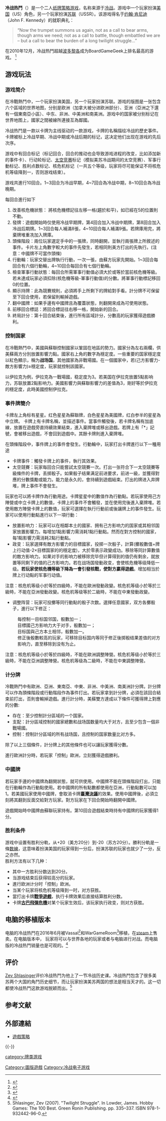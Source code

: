 {{NoteTA|1=zh-cn:冷战热斗;zh-tw:冷戰熱鬥;}}
{{Infobox game
| title = 冷战热鬥
|image_link =[[File:TwillightStruggle_Chinese_Version.jpg|150px]]
| subtitle = Twilight Struggle
| designer = Ananda Gupta <br/> Jason Matthews
| illustrator = Viktor Csete<br>Rodger B. MacGowan<br>Guillaume Ries<br>[[Mark_Simonitch|Mark Simonitch]]
| publisher = [[GMT_Games|GMT Games]]
| date = 2005
| players = 2
| ages = 13 and up
| setup_time = 5–15 minutes
| playing_time = 3 hours
| complexity = Medium
| strategy = 
| random_chance = 中等 ([[骰子|骰子]], [[纸牌游戏|纸牌]])
| skills = [[战略|战略]] · [[纸牌游戏|纸牌管理]]
| footnotes =
| bggid = 12333
| bggxrefs = 
}}
'''冷战热鬥'''（{{lang|en|'''''Twilight Struggle: The Cold War, 1945 - 1989'''''}}）是一个二人[[纸牌游戏|纸牌]][[策略游戏|策略游戏]]，名称来源于[[冷战|冷战]]。游戏中一个玩家扮演[[美国|美国]]（US）角色，另一个玩家扮演[[苏联|苏联]]（USSR）。该游戏得名于[[约翰·肯尼迪|约翰·肯尼迪]]（John F. Kennedy）的就职典礼：

<blockquote>“Now the trumpet summons us again, not as a call to bear arms, though arms we need; not as a call to battle, though embattled we are – but a call to bear the burden of a long twilight struggle...”</blockquote>

在2010年12月，冷战热鬥超越[[波多黎各_(桌游)|波多黎各]]成为BoardGameGeek上排名最高的游戏。
<ref name="BGGrating">{{cite web
| url        = http://www.boardgamegeek.com/browse/boardgame
| title        = Games sorted by rank
| publisher        = boardgamegeek.com
| accessdate        = 11 November 2011
| archive-date        = 2014-12-29
| archive-url        = https://web.archive.org/web/20141229204621/http://www.boardgamegeek.com/browse/boardgame
| dead-url        = no
}}</ref>

== 游戏玩法 ==
===游戏简介===
在冷戰熱鬥中，一个玩家扮演美国，另一个玩家扮演苏联。游戏的版图是一张包含六个區域的世界地图，分别是欧洲（加拿大被分进欧洲部分）、亚洲（亞洲之下還有一個東南亞小區）、中东、非洲、中美洲和南美洲。游戏中的国家被分别标记在世界地图上，國家之間被線所連接互為鄰國。

冷战热鬥是一款以卡牌为主线驱动的一款游戏，卡牌的名稱描绘冷战的歷史事件。卡牌被标上冷战早期、冷战中期或冷战后期的标记，这决定他们出现在游戏的先后次序。

游戏中有回合标记（标记回合，回合的推动也会导致游戏进程的改变，比如添加新的事件卡）、行动轮标记、[[太空竞赛|太空竞赛]]标记（模拟美苏冷战期间的太空竞赛）、军事行動标记、胜利点数标记、核危机标记（一共五个等级，玩家将尽可能保证不将核危机等级降到一，否则游戏结束）。

游戏共進行10回合。1~3回合为冷战早期，4~7回合為冷战中期，8~10回合為冷战晚期。

每回合進行如下
#改善核危機狀態： 將核危機標記往左移一格(趨於和平)，如已經在5的位置則不動。
#發牌：遊戲開始時仅使用冷战早期牌，第4回合加入冷战中期牌，第8回合加入冷战后期牌。1~3回合每人補滿8張，4~10回合每人補滿9張。若牌庫用完，將棄牌堆重冼加入牌庫。
#頭條階段：兩位玩家選定手中的一張牌，同時翻開，並執行兩張牌上所敘述的事件。卡片左上角數字較大的事件先發生，若相同則美方打出的先執行。(注意：中國牌不可當作頭條)
#行動輪：玩家交替出牌執行行動，一次一張，由蘇方玩家先開始。1~3回合每回合有六個行動輪，4~10回合每回合有七個行動輪。
#檢查軍事行動狀態：每回合所需軍事行動值必須大於或等於當前核危機等級。若未達成玩家必須扣除(核危機等級-軍事行動值)的分數。將軍事行動標記移回0的位置。
#顯示持牌：此為競賽規則，必須將手上所剩下的牌給對手看。計分牌不可保留至下回合使用，若保留則輸掉遊戲。
#翻中國牌：如果手邊有中國牌且為覆蓋狀態，則翻開來成為可使用狀態。
#前移回合標誌：將回合標誌往右移一格，開始新的回合。
#終局計分：第十回合結束後，進行所有區域計分，分數高的玩家獲得遊戲勝利。

===控制国家===
在冷戰熱鬥中，美國與蘇聯控制國家以鞏固在地區的勢力。國家分為左右兩欄，供美蘇兩方分別放置影響力點。國家右上角的數字為穩定度。一些重要的国家穩定度以紅色顯示，稱为'''战场国'''，其他國家為非戰場國。在一個國家中，若(己方影響力-敵方影響力)≥穩定度，玩家就控制該國家。

以伊拉克为例，伊拉克為一戰場國，稳定度为3。若美国在伊拉克放置5點影响力，苏联放置2點影响力。美國影響力與蘇聯影響力的差值為3，剛好等於伊拉克的穩定度，此時美國控制伊拉克。
===事件牌簡介===
卡牌左上角标有星星。红色星星為蘇聯牌，白色星星為美國牌，红白参半的星星為中立牌。
卡牌上有卡牌名稱，並描述事件。當事件觸發後，若卡牌名稱有加底線，放置在遊戲旁直持續效果結束，進入棄牌堆或移出遊戲。若牌上有「*」記號，會被移出遊戲，不會回到遊戲中。其餘卡牌則進入棄牌堆。

在頭條階段中，事件牌上的事件會發生。行動輪中，玩家打出卡牌進行以下一種用途
*卡牌事件：觸發卡牌上的事件，執行其效果。
*太空競賽：玩家每回合只能嘗試太空競賽一次。打出一张符合下一太空競賽等級條件的卡牌，丢掷骰子。如果骰子结果满足前进要求，前进一級，並獲得對應的分數獎勵或能力。能力是永久的，會持續到遊戲結束。打出的牌进入弃牌堆，牌上事件不會發生。

玩家也可以將卡牌作為行動用途。卡牌星星中的數值作為行動點。若玩家使用己方陣營或中立卡牌上的數值，卡牌上的事件不會觸發，並在使用完後進入棄牌堆。若使用敵方陣營卡牌上的數值，玩家可選擇在執行行動前或後讓牌上的事件發生。玩家可以使用行動點進行以下一項行動：
*放置影响力：玩家可以在相鄰本土的國家、拥有己方影响力的国家或其相邻国家放置影響力。每增加1點影響力需消耗1點行動點。然而在對方控制的國家，每1點影響力需消耗2點行動點。
*政变：玩家選擇有敵方影響力的目標國家，投掷一次骰子，計算(擲骰數值+牌上行动值-2×目標国家的的穩定度)，大於零表示政變成功。移除等同計算數值的敵方影响力。如果对手的影响力被移除完毕但计算得到的值仍有剩余，就放置等同剩下的值的己方影响力。若在战场国發動政变，會使核危機等级降低一级。'''若玩家使核危機等級下降為一會引發核戰，使對方贏得遊戲'''。增加相当於牌上行动點的军事行动值。
注意：核危机等级小於等於四級時，不能在歐洲發動政變。核危机等级小於等於三級時，不能在亞洲發動政變。核危机等级等於二級時，不能在中東發動政變。
*调整阵营：玩家可投擲等同行動點的骰子次数。選擇任意國家，双方各擲骰子，進行以下修正：
:每控制一目标国邻国，骰數加一；
:目標國己方影响力大于对手，骰數加一；
:目标国與己方本土相邻，骰數加一。<br/>修正後骰數較高的玩家，可移除目标国内等同于修正後掷骰结果差值的对方影响力，直至移除到没有为止。
注意：核危机等级小於等於四級時，不能在歐洲調整陣營。核危机等级小於等於三級時，不能在亞洲調整陣營。核危机等级為二級時，不能在中東調整陣營。

===计分牌===
冷戰熱鬥中有歐洲、亞洲、東南亞、中東、非洲、中美洲、南美洲計分牌。計分牌可以作為頭條階段或行動階段作為事件打出。若玩家拿到計分牌，必須在該回合結束前打出，否則會輸掉遊戲。進行計分時，美蘇雙方達成以下條件可獲得牌上對應的分數:
*存在：至少控制計分區域的一个国家。
*支配：計分區域控制的國家總數和战场国数量均大于对方，且至少包含一個非戰場國。
*控制：控制計分區域的所有战场国，且控制的国家数量比对方多。

除了以上三個條件，計分牌上的其他條件也可以讓玩家獲得分數。

進行歐洲計分時，若玩家「控制」歐洲，立刻獲得遊戲勝利。

===中國牌===
若玩家手邊的中國牌為翻開狀態，就可供使用。中國牌不能在頭條階段打出，只能在行動輪作為行動點使用。若中國牌的所有點數都使用在亞洲，行動點數可以加1。若美國玩家使用中國牌，會取消卡牌[[1955年台灣決議案|'''臺灣決議''']]的效果。使用中國牌後，必須立刻將其翻到反面交給對方玩家。對方玩家在下回合開始時翻開中國牌。

遊戲開始時中國牌由蘇聯玩家持有。第10回合遊戲結束時持有中國牌的玩家獲得1分。

===胜利条件===
游戏中设置有胜利分軌，从+20（美方20分）到-20（苏方20分）。勝利分軌是一條[[数線|数線]]，这意味着扮演美国的玩家得到一分后，扮演苏联的玩家也就少了一分，反之亦然。<br />
胜利方法有以下几种：
*其中一方胜利分数达到20分。
*当游戏结束后获得较高分的玩家。
*進行欧洲计分时「控制」欧洲。
*当某个玩家将核危机等级降到一时，对方获胜。
*當打出卡牌[[戰爭遊戲_(1983年電影)|'''戰爭遊戲''']]，执行卡牌效果后直接结算胜利分数。
*卡牌'''[[古巴飛彈危機|古巴飛彈危機]]'''对某个玩家生效后，该玩家执行政变，则对方获胜。

==电脑的移植版本==
电脑的冷战热鬥在2016年6月被Vassal<ref>{{Cite web |url=http://www.vassalengine.org/wiki/Module:Twilight_Struggle |title=存档副本 |accessdate=2017-08-20 |archive-date=2017-08-20 |archive-url=https://web.archive.org/web/20170820202437/http://www.vassalengine.org/wiki/Module:Twilight_Struggle |dead-url=no }}</ref>和WarGameRoom<ref>{{Cite web |url=http://www.wargameroom.com/downloads.htm |title=存档副本 |accessdate=2017-08-20 |archive-date=2017-08-26 |archive-url=https://web.archive.org/web/20170826030613/http://wargameroom.com/downloads.htm |dead-url=no }}</ref>移植，在[[steam|steam]]上售卖。在电脑版本中，
玩家将可以与世界各地的玩家或者与电脑进行对战。而电脑版的冷战热鬥销量也是可观的。<ref>{{Cite web |url=https://www.polygon.com/2016/4/14/11434398/one-of-the-best-board-games-ever-made-is-now-live-on-steam |title=存档副本 |accessdate=2017-08-20 |archive-date=2017-08-21 |archive-url=https://web.archive.org/web/20170821002311/https://www.polygon.com/2016/4/14/11434398/one-of-the-best-board-games-ever-made-is-now-live-on-steam |dead-url=no }}</ref>
==评价==
[[Zev_Shlasinger|Zev Shlasinger]]评价冷战热鬥为他上了一节冷战历史课。冷战热鬥包含了很多美苏两个大国的角鬥历史细节，而让玩家扮演美苏两国的想法是相当天才的。这一切都使冷战热鬥这款游戏脱颖而出。<ref>Shlasinger, Zev (2007). "Twilight Struggle". In Lowder, James. Hobby Games: The 100 Best. Green Ronin Publishing. pp. 335–337. ISBN 978-1-932442-96-0.</ref>

== 参考文献 ==
{{Reflist|30em}}

== 外部連結 ==
* [https://twilightstrategy.com/ 遊戲策略]{{Wayback|url=https://twilightstrategy.com/ |date=20170603213027 }}{{en icon}}

{{-}}
{{紙牌遊戲}}
{{Cold War}}

[[category:牌类游戏|category:牌类游戏]]
[[Category:圖版遊戲|Category:圖版遊戲]]
[[Category:冷战电子游戏|Category:冷战电子游戏]]